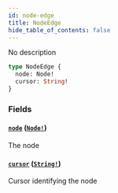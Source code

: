 ```yaml
---
id: node-edge
title: NodeEdge
hide_table_of_contents: false
---
```



No description

```graphql
type NodeEdge {
  node: Node!
  cursor: String!
}
```


### Fields

#### [`node`](#) ([`Node!`](/docs/testnet/graphql/objects/node))

The node


#### [`cursor`](#) ([`String!`](/docs/testnet/graphql/scalars/string))

Cursor identifying the node




